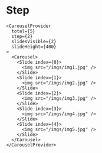 
# Step

<CarouselDemo slidesVisible={2} step={2} />

```tsx
<CarouselProvider 
  total={5}
  step={2}
  slidesVisible={2}
  slideHeight={400}
>
  <Carousel>
    <Slide index={0}>
      <img src="/imgs/img1.jpg" />
    </Slide>
    <Slide index={1}>
      <img src="/imgs/img2.jpg" />
    </Slide>
    <Slide index={2}>
      <img src="/imgs/img3.jpg" />
    </Slide>
    <Slide index={3}>
      <img src="/imgs/img4.jpg" />
    </Slide>
    <Slide index={4}>
      <img src="/imgs/img5.jpg" />
    </Slide>
  </Carousel>
</CarouselProvider>
```
